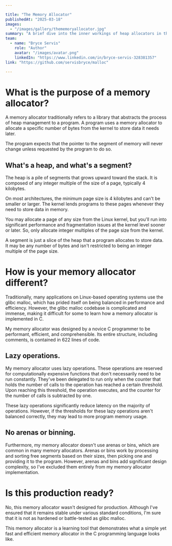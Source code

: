 ```yaml
---

title: "The Memory Allocator"
publishedAt: "2025-03-18"
images:
  - "/images/gallery/thememoryallocator.jpg"
summary: "A brief dive into the inner workings of heap allocators in the C programming language."
team:
  - name: "Bryce Servis"
    role: "Author"
    avatar: "/images/avatar.png"
    linkedIn: "https://www.linkedin.com/in/bryce-servis-328381357"
link: "https://github.com/servisbryce/malloc"

---
```


# What is the purpose of a memory allocator?
A memory allocator traditionally refers to a library that abstracts the process of heap management to a program. A program uses a memory allocator to allocate a specific number of bytes from the kernel to store data it needs later.

The program expects that the pointer to the segment of memory will never change unless requested by the program to do so.

## What's a heap, and what's a segment?
The heap is a pile of segments that grows upward toward the stack. It is composed of any integer multiple of the size of a page, typically 4 kilobytes.

On most architectures, the minimum page size is 4 kilobytes and can't be smaller or larger. The kernel lends programs to these pages whenever they need to store data in memory.

You may allocate a page of any size from the Linux kernel, but you'll run into significant performance and fragmentation issues at the kernel level sooner or later. So, only allocate integer multiples of the page size from the kernel.

A segment is just a slice of the heap that a program allocates to store data. It may be any number of bytes and isn't restricted to being an integer multiple of the page size.

# How is your memory allocator different?
Traditionally, many applications on Linux-based operating systems use the glibc malloc, which has prided itself on being balanced in performance and efficiency. However, the glibc malloc codebase is complicated and immense, making it difficult for some to learn how a memory allocator is implemented in C.

My memory allocator was designed by a novice C programmer to be performant, efficient, and comprehensible. Its entire structure, including comments, is contained in 622 lines of code.

## Lazy operations.
My memory allocator uses lazy operations. These operations are reserved for computationally expensive functions that don't necessarily need to be run constantly. They've been delegated to run only when the counter that holds the number of calls to the operation has reached a certain threshold. Upon reaching this threshold, the operation executes, and the counter for the number of calls is subtracted by one.

These lazy operations significantly reduce latency on the majority of operations. However, if the thresholds for these lazy operations aren't balanced correctly, they may lead to more program memory usage.

## No arenas or binning.
Furthermore, my memory allocator doesn't use arenas or bins, which are common in many memory allocators. Arenas or bins work by processing and sorting free segments based on their sizes, then picking one and providing it to the program. However, arenas and bins add significant design complexity, so I've excluded them entirely from my memory allocator implementation.

# Is this production ready?
No, this memory allocator wasn't designed for production. Although I've ensured that it remains stable under various standard conditions, I'm sure that it is not as hardened or battle-tested as glibc malloc.

This memory allocator is a learning tool that demonstrates what a simple yet fast and efficient memory allocator in the C programming language looks like.